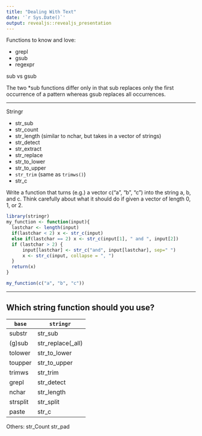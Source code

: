 ```yaml
---
title: "Dealing With Text"
date: '`r Sys.Date()`'
output: revealjs::revealjs_presentation
---
```



Functions to know and love:

* grepl
* gsub
* regexpr


sub vs gsub

The two *sub functions differ only in that sub replaces only the first occurrence of a pattern whereas gsub replaces all occurrences. 

---

Stringr

* str_sub
* str_count
* str_length (similar to nchar, but takes in a vector of strings)
* str_detect
* str_extract
* str_replace
* str_to_lower
* str_to_upper
* `str_trim` (same as `trimws()`)
* str_c

Write a function that turns (e.g.) a vector c("a", "b", "c") into the string a, b, and c. Think carefully about what it should do if given a vector of length 0, 1, or 2.

```r
library(stringr)
my_function <- function(input){
  lastchar <- length(input)
  if(lastchar < 2) x <- str_c(input)
  else if(lastchar == 2) x <- str_c(input[1], " and ", input[2])
  if (lastchar > 2) {
      input[lastchar] <- str_c("and", input[lastchar], sep=" ")
      x <- str_c(input, collapse = ", ")
  }
  return(x)
}

my_function(c("a", "b", "c"))
```

---

## Which string function should you use?


`base` | `stringr`
---|---
substr | str_sub 
(g)sub | str_replace(_all)
tolower | str_to_lower
toupper | str_to_upper
trimws | str_trim
grepl | str_detect 
nchar | str_length
strsplit | str_split
paste | str_c

Others:
str_Count
str_pad
